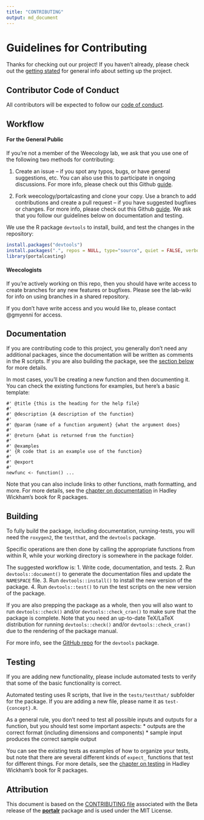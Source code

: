 ```yaml
---
title: "CONTRIBUTING"
output: md_document
---
```


# Guidelines for Contributing

Thanks for checking out our project! If you haven't already, please check out the [getting stated](https://weecology.github.io/portalcasting/articles/getting_started.html) for general info about setting up the project.

## Contributor Code of Conduct
All contributors will be expected to follow our [code of conduct](CODE_OF_CONDUCT.md).

## Workflow
####  For the General Public
If you're not a member of the Weecology lab, we ask that you use one of the following two methods for contributing:

1. Create an issue -- if you spot any typos, bugs, or have general suggestions, etc. You can also use this to participate in ongoing discussions. For more info, please check out this Github [guide](https://guides.github.com/features/issues/).

2. Fork weecology/portalcasting and clone your copy. Use a branch to add contributions and create a pull request -- if you have suggested bugfixes or changes. For more info, please check out this Github [guide](https://help.github.com/articles/about-pull-requests/). We ask that you follow our guidelines below on documentation and testing.  

We use the R package `devtools` to install, build, and test the changes in the repository: 

```r
install.packages("devtools")
install.packages(".", repos = NULL, type="source", quiet = FALSE, verbose = TRUE)
library(portalcasting)
```

#### Weecologists

If you're actively working on this repo, then you should have write access to create branches for any new features or bugfixes. Please see the lab-wiki for info on using branches in a shared repository. 

If you don't have write access and you would like to, please contact @gmyenni for access.

## Documentation

If you are contributing code to this project, you generally don't need any additional packages, since the documentation will be written as comments in the R scripts. If you are also building the package, see the [section below](#building) for more details.

In most cases, you'll be creating a new function and then documenting it. You can check the existing functions for examples, but here's a basic template:
```
#' @title {this is the heading for the help file}
#'
#' @description {A description of the function}
#'
#' @param {name of a function argument} {what the argument does}
#'
#' @return {what is returned from the function}
#'
#' @examples
#' {R code that is an example use of the function}
#'
#' @export
#'
newfunc <- function() ...
```

Note that you can also include links to other functions, math formatting, and more. For more details, see the [chapter on documentation ](http://r-pkgs.had.co.nz/man.html) in Hadley Wickham's book for R packages.


## Building

To fully build the package, including documentation, running-tests, you will need the `roxygen2`, the `testthat`, and the `devtools` package.

Specific operations are then done by calling the appropriate functions from within R, while your working directory is somewhere in the package folder.

The suggested workflow is:
1. Write code, documentation, and tests.
2. Run `devtools::document()` to generate the documentation files and update the `NAMESPACE` file.
3. Run `devtools::install()` to install the new version of the package.
4. Run `devtools::test()` to run the test scripts on the new version of the package.

If you are also prepping the package as a whole, then you will also want to run `devtools::check()` and/or `devtools::check_cran()` to make sure that the package is complete.
Note that you need an up-to-date TeX/LaTeX distribution for running `devtools::check()` and/or `devtools::check_cran()` due to the rendering of the package manual.

For more info, see the [GitHub repo](https://github.com/hadley/devtools) for the `devtools` package. 

## Testing

If you are adding new functionality, please include automated tests to verify that some of the basic functionality is correct.

Automated testing uses R scripts, that live in the `tests/testthat/` subfolder for the package. If you are adding a new file, please name it as `test-{concept}.R`. 

As a general rule, you don't need to test all possible inputs and outputs for a function, but you should test some important aspects:
* outputs are the correct format (including dimensions and components)
* sample input produces the correct sample output

You can see the existing tests as examples of how to organize your tests, but note that there are several different kinds of `expect_` functions that test for different things. For more details, see the [chapter on testing ](http://r-pkgs.had.co.nz/tests.html) in Hadley Wickham's book for R packages.

## Attribution 

This document is based on the [CONTRIBUTING 
file](https://github.com/weecology/portalr/blob/master/CONTRIBUTING.md)
associated with the Beta release of the 
[**portalr**](https://github.com/weecology/portalr/) package
and is used under the MIT License.
